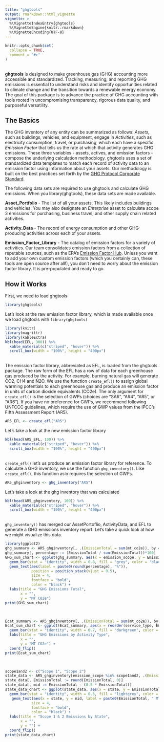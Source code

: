 ```yaml
---
title: "ghgtools"
output: rmarkdown::html_vignette
vignette: >
  %\VignetteIndexEntry{ghgtools}
  %\VignetteEngine{knitr::rmarkdown}
  %\VignetteEncoding{UTF-8}
---
```


```r
knitr::opts_chunk$set(
  collapse = TRUE,
  comment = "#>"
)
```

<br>
**ghgtools** is designed to make greenhouse gas (GHG) accounting more accessible and standardized. Tracking, measuring, and reporting GHG emissions is essential to understand risks and identify opportunities related to climate change and the transition towards a renewable energy economy. The goal of this package is to advance the practice of GHG accounting with tools rooted in uncompromising transparency, rigorous data quality, and purposeful versatility. 

## The Basics

The GHG inventory of any entity can be summarized as follows: _Assets_, such as buildings, vehicles, and equipment, engage in _Activities_, such as electricity consumption, travel, or purchasing, which each have a specific _Emission Factor_ that tells us the rate at which that activity generates GHG emissions. These three variables - assets, actives, and emission factors - compose the underlying calculation methodology. ghgtools uses a set of standardized data templates to match each record of activity data to an emission factor using information about your assets. Our methodology is built on the best practices set forth by the [GHG Protocol Corporate Standard](https://ghgprotocol.org/corporate-standard).

The following data sets are required to use ghgtools and calculate GHG emissions. When you library(ghgtools), these data sets are made available.

**Asset_Portfolio** - The list of all your assets. This likely includes buildings and vehicles. You may also designate an _Enterprise_ asset to calculate scope 3 emissions for purchasing, business travel, and other supply chain related activities. 

**Activity_Data** - The record of energy consumption and other GHG-producing activities across each of your assets. 

**Emission_Factor_Library** - The catalog of emission factors for a variety of activities. Our team consolidates emission factors from a collection of reputable sources, such as the EPA's [Emission Factor Hub](https://www.epa.gov/climateleadership/ghg-emission-factors-hub). Unless you want to add your own custom emission factors (which you certainly can, these tools are open source after all!), you don't need to worry about the emission factor library. It is pre-populated and ready to go. 

## How it Works

First, we need to load ghgtools

```r
library(ghgtools)
```

Let's look at the raw emission factor library, which is made available once we load ghgtools with `library(ghgtools)`
<br>

```r
library(knitr)
library(magrittr)
library(kableExtra)
kbl(head(EFL, 300)) %>%
  kable_material(c("striped", "hover")) %>%
  scroll_box(width = "100%", height = "400px")
```

<br>
The emission factor library, abbreviated as EFL, is loaded from the ghgtools package. The raw form of the EFL has a row of data for each greenhouse gas produced by the activity. For example, burning natural gas will generate CO2, CH4 and N2O. We use the function `create_efl()` to assign global warming potentials to each greenhouse gas and produce an emission factor in units of carbon dioxide equivalents (CO2e). The only argument for `create_efl()` is the selection of GWPs (choices are "SAR", "AR4", "AR5", or "AR6"). If you have no preference for GWPs, we recommend following UNFCCC guidelines, which require the use of GWP values from the IPCC's Fifth Assessment Report (AR5).

```r
AR5_EFL <- create_efl("AR5")
```

Let's take a look at the new emission factor library
<br>

```r
kbl(head(AR5_EFL, 100)) %>%
  kable_material(c("striped", "hover")) %>%
  scroll_box(width = "100%", height = "400px")
```

<br>
`create_efl()` let's us produce an emission factor library for reference. To calculate a GHG inventory, we use the function `ghg_inventory()`. Like `create_efl()`, this function aslo requires the selection of GWPs. 

```r
AR5_ghginventory <- ghg_inventory("AR5")
```

Let's take a look at the ghg inventory that was calculated
<br>

```r
kbl(head(AR5_ghginventory, 100)) %>%
  kable_material(c("striped", "hover")) %>%
  scroll_box(width = "100%", height = "400px")
```

<br>
`ghg_inventory()` has merged our AssetPortoflio, ActivityData, and EFL to generate a GHG emissions inventory report. Let's take a quick look at how we might visualize this data. 
<br>

```r
library(ggplot2)
ghg_summary <- AR5_ghginventory[, .(EmissionTotal = sum(mt_co2e)), by = emission_scope]
ghg_summary[, percentage := (EmissionTotal / sum(EmissionTotal))*100]
GHG_sum_chart <- ggplot(ghg_summary, aes(x = emission_scope, y = EmissionTotal)) +
  geom_bar(stat = "identity", width = 0.8, fill = "grey", color = "black") +
  geom_text(aes(label = paste0(round(percentage), "%")),
            position = position_stack(vjust = 0.5),
            size = 4,
            fontface = "bold",
            color = "black") +
  labs(title = "GHG Emissions Total",
       x = "",
       y = "MT CO2e")
print(GHG_sum_chart)
```

<br>

```r
Ecat_summary <- AR5_ghginventory[, .(EmissionTotal = sum(mt_co2e)), by = service_type]
Ecat_sum_chart <- ggplot(Ecat_summary, aes(x = reorder(service_type, EmissionTotal), y = EmissionTotal)) +
  geom_bar(stat = "identity", width = 0.7, fill = "darkgreen", color = "black") +
  labs(title = "GHG Emissions by Activity Type",
       x = "",
       y = "MT CO2e") +
  coord_flip()
print(Ecat_sum_chart)
```

<br>

```r
scope1and2 <- c("Scope 1", "Scope 2")
state_data <- AR5_ghginventory[emission_scope %in% scope1and2, .(EmissionTotal = sum(mt_co2e)), by = state]
state_data[, EmissionTotal := round(EmissionTotal, 0)]
state_data[, mid := EmissionTotal - (0.5 * EmissionTotal)]
state_data_chart <- ggplot(state_data, aes(x = state, y = EmissionTotal)) +
  geom_bar(stat = "identity", width = 0.5, fill = "lightgrey", color = "black") +
   geom_text(aes(x = state, y = mid, label = paste0(EmissionTotal, " MT CO2e")), 
            size = 4,
            fontface = "bold", 
            color = "black") +
  labs(title = "Scope 1 & 2 Emissions by State",
       x = "",
       y = "") +
  coord_flip()
print(state_data_chart)
```

